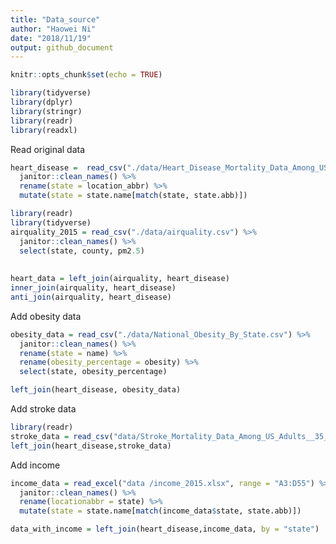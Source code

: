 ```yaml
---
title: "Data_source"
author: "Haowei Ni"
date: "2018/11/19"
output: github_document
---
```


```r
knitr::opts_chunk$set(echo = TRUE)
```

```r
library(tidyverse)
library(dplyr)
library(stringr)
library(readr)
library(readxl)
```

Read original data 

```r

heart_disease =  read_csv("./data/Heart_Disease_Mortality_Data_Among_US_Adults__35___by_State_Territory_and_County.csv") %>%
  janitor::clean_names() %>%
  rename(state = location_abbr) %>%
  mutate(state = state.name[match(state, state.abb)])
``` 




```r
library(readr)
library(tidyverse)
airquality_2015 = read_csv("./data/airquality.csv") %>%
  janitor::clean_names() %>%
  select(state, county, pm2.5)
  
  
heart_data = left_join(airquality, heart_disease) 
inner_join(airquality, heart_disease)  
anti_join(airquality, heart_disease) 

```

Add obesity data

```r

obesity_data = read_csv("./data/National_Obesity_By_State.csv") %>%
  janitor::clean_names() %>%
  rename(state = name) %>%
  rename(obesity_percentage = obesity) %>%
  select(state, obesity_percentage) 

left_join(heart_disease, obesity_data)
```

Add stroke data

```r
library(readr)
stroke_data = read_csv("data/Stroke_Mortality_Data_Among_US_Adults__35___by_State_Territory_and_County.csv") 
left_join(heart_disease,stroke_data)

```

Add income

```r

income_data = read_excel("data /income_2015.xlsx", range = "A3:D55") %>%
  janitor::clean_names() %>%
  rename(locationabbr = state) %>%
  mutate(state = state.name[match(income_data$state, state.abb)])

data_with_income = left_join(heart_disease,income_data, by = "state")
```

